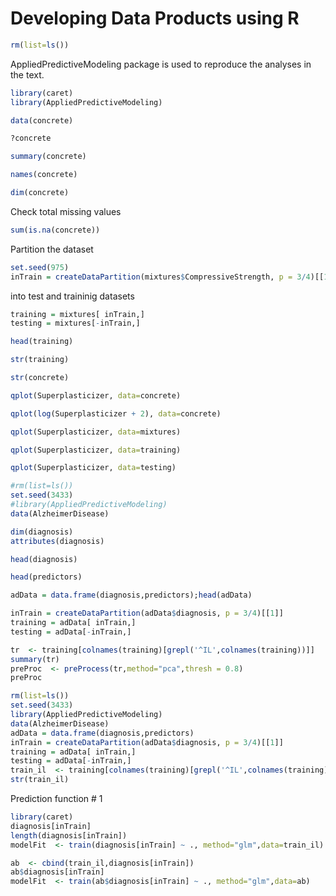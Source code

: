 Developing Data Products using R
========================================================


```r
rm(list=ls())
```


AppliedPredictiveModeling package is used to reproduce the analyses in the text. 

```r
library(caret)
library(AppliedPredictiveModeling)
```


```r
data(concrete)
```

```r
?concrete
```

```r
summary(concrete)
```

```r
names(concrete)
```

```r
dim(concrete)
```

Check total missing values 
```r
sum(is.na(concrete))
```


Partition the dataset
```r
set.seed(975)
inTrain = createDataPartition(mixtures$CompressiveStrength, p = 3/4)[[1]]
```

into test and traininig datasets
```r
training = mixtures[ inTrain,]
testing = mixtures[-inTrain,]
```

```r
head(training)
```

```r
str(training)
```


```r
str(concrete)
```

```r
qplot(Superplasticizer, data=concrete)
```

```r
qplot(log(Superplasticizer + 2), data=concrete)
```

```r
qplot(Superplasticizer, data=mixtures)
```

```r
qplot(Superplasticizer, data=training)
```

```r
qplot(Superplasticizer, data=testing)
```


```r
#rm(list=ls())
set.seed(3433)
#library(AppliedPredictiveModeling)
data(AlzheimerDisease)
```

```r
dim(diagnosis)
attributes(diagnosis)
```

```r
head(diagnosis)
```

```r
head(predictors)
```

```r
adData = data.frame(diagnosis,predictors);head(adData)
```


```r
inTrain = createDataPartition(adData$diagnosis, p = 3/4)[[1]]
training = adData[ inTrain,]
testing = adData[-inTrain,]
```



```r
tr  <- training[colnames(training)[grepl('^IL',colnames(training))]]
summary(tr)
preProc  <- preProcess(tr,method="pca",thresh = 0.8)
preProc
```


```r
rm(list=ls())
set.seed(3433)
library(AppliedPredictiveModeling)
data(AlzheimerDisease)
adData = data.frame(diagnosis,predictors)
inTrain = createDataPartition(adData$diagnosis, p = 3/4)[[1]]
training = adData[ inTrain,]
testing = adData[-inTrain,]
train_il  <- training[colnames(training)[grepl('^IL',colnames(training))]]
str(train_il)
```

Prediction function # 1 
```r
library(caret)
diagnosis[inTrain]
length(diagnosis[inTrain])
modelFit  <- train(diagnosis[inTrain] ~ ., method="glm",data=train_il)

ab  <- cbind(train_il,diagnosis[inTrain])
ab$diagnosis[inTrain]
modelFit  <- train(ab$diagnosis[inTrain] ~ ., method="glm",data=ab)
```